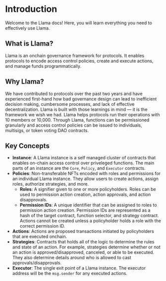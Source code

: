 # Introduction

Welcome to the Llama docs! Here, you will learn everything you need to effectively use Llama.

## What is Llama?

Llama is an onchain governance framework for protocols. It enables protocols to encode access control policies, create and execute actions, and manage funds programmatically.

## Why Llama?

We have contributed to protocols over the past two years and have experienced first-hand how bad governance design can lead to inefficient decision making, cumbersome processes, and lack of effective decentralization. Llama is built with those learnings in mind — it is the framework we wish we had. Llama helps protocols run their operations with 10 members or 10,000. Through Llama, functions can be permissioned granularly and access control policies can be issued to individuals, multisigs, or token voting DAO contracts.

## Key Concepts

- **Instance**: A Llama instance is a self managed cluster of contracts that enables on-chain access control over priveleged functions. The main parts of an instance are the `Core`, `Policy`, and `Executor` contracts.
- **Policies**: Non-transferable NFTs encoded with roles and permissions for an individual Llama instance. They allow users to create actions, assign roles, authorize strategies, and more.
  - **Roles**: A signifier given to one or more policyholders. Roles can be used to permission action creation, action approvals, and action disapprovals.
  - **Permission IDs**: A unique identifier that can be assigned to roles to permission action creation. Permission IDs are represented as a hash of the target contract, function selector, and strategy contract. Actions cannot be created unless a policyholder holds a role with the correct permission ID.
- **Actions**: Actions are proposed transactions initiated by policyholders that are executed onchain.
- **Strategies**: Contracts that holds all of the logic to determine the rules and state of an action. For example, strategies determine whether or not an action is approved/disapproved, canceled, or able to be executed. They also determine details around who is allowed to cast approvals/disapprovals.
- **Executor**: The single exit point of a Llama instance. The executor address will be the `msg.sender` for any executed actions.




